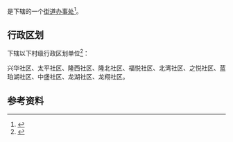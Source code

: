 {{中国乡级行政区|22/01/03/011/000}}

'''{{PAGENAMEBASE}}'''是{{PRC admin/fullname|22/01/03/011/000|3}}下辖的一个[[街道办事处|街道办事处]]<ref>{{PRC admin/ref sgc|{{PRC admin/parent|22/01/03/011/000}}}}</ref>。

== 行政区划 ==
{{PAGENAMEBASE}}下辖以下村级行政区划单位<ref>{{PRC admin/ref sgc|22/01/03/011/000}}</ref>：

兴华社区、太平社区、隆西社区、隆北社区、福悦社区、北湾社区、之悦社区、蓝珀湖社区、中盛社区、龙湖社区、龙翔社区。

== 参考资料 ==
{{reflist}}

{{吉林行政区划小作品}}
{{PRC admin/navcat|22/01/03/011/000}}